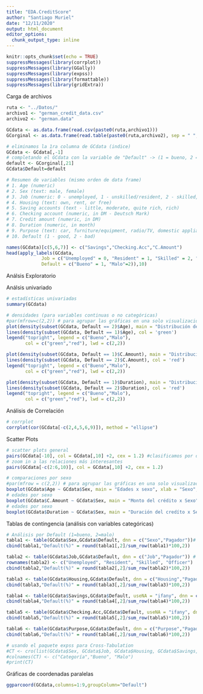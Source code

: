 ```yaml
---
title: "EDA.CreditScore"
author: "Santiago Muriel"
date: "12/11/2020"
output: html_document
editor_options: 
  chunk_output_type: inline
---
```


```r
knitr::opts_chunk$set(echo = TRUE)
suppressMessages(library(corrplot))
suppressMessages(library(GGally))
suppressMessages(library(expss))
suppressMessages(library(formattable))
suppressMessages(library(gridExtra))
```

Carga de archivos
```r
ruta <- "../Datos/"
archivo1 <- "german_credit_data.csv"
archivo2 <- "german.data"

GCdata <- as.data.frame(read.csv(paste0(ruta,archivo1)))
GCorginal <- as.data.frame(read.table(paste0(ruta,archivo2), sep = " ", header = F))

# eliminamos la 1ra columna de GCdata (indice)
GCdata <- GCdata[,-1]
# completando el GCdata con la variable de "Default" -> (1 = bueno, 2 = malo)
default <- GCorginal[,21]
GCdata$Default=default

# Resumen de variables (mismo orden de data frame)
# 1. Age (numeric)
# 2. Sex (text: male, female)
# 3. Job (numeric: 0 - unemployed, 1 - unskilled/resident, 2 - skilled, 3 - highly skilled)
# 4. Housing (text: own, rent, or free)
# 5. Saving accounts (text - little, moderate, quite rich, rich)
# 6. Checking account (numeric, in DM - Deutsch Mark)
# 7. Credit amount (numeric, in DM)
# 8. Duration (numeric, in month)
# 9. Purpose (text: car, furniture/equipment, radio/TV, domestic appliances, repairs, education, business, vacation/others) 
# 10. Default (1 - good, 2 - bad)

names(GCdata)[c(5,6,7)] <- c("Savings","Checking.Acc","C.Amount")
head(apply_labels(GCdata,
             Job = c("Unemployed" = 0, "Resident" = 1, "Skilled" = 2, "Officer" = 3),
             Default = c("Bueno" = 1, "Malo"=2)),10)
```

Análsis Exploratorio

Análsis univariado
```r
# estadísticas univariadas
summary(GCdata)

# densidades (para variables continuas o no categóricas)
#par(mfrow=c(2,2)) # para agrupar las gráficas en una solo visualización
plot(density(subset(GCdata, Default == 2)$Age), main = "Distribución de Edad", col = 'red')
lines(density(subset(GCdata, Default == 1)$Age), col = 'green')
legend("topright", legend = c("Bueno","Malo"), 
       col = c("green","red"), lwd = c(2,2))

plot(density(subset(GCdata, Default == 1)$C.Amount), main = "Distribución de Monto del crédito", col = 'green')
lines(density(subset(GCdata, Default == 2)$C.Amount), col = 'red')
legend("topright", legend = c("Bueno","Malo"), 
       col = c("green","red"), lwd = c(2,2))

plot(density(subset(GCdata, Default == 1)$Duration), main = "Distribución de Duración del crédito", col = 'green')
lines(density(subset(GCdata, Default == 2)$Duration), col = 'red')
legend("topright", legend = c("Bueno","Malo"), 
       col = c("green","red"), lwd = c(2,2))
```

Análisis de Correlación
```r
# corrplot
corrplot(cor(GCdata[-c(2,4,5,6,9)]), method = "ellipse")
```

Scatter Plots
```r
# scatter plots general
pairs(GCdata[-10], col = GCdata[,10] +2, cex = 1.2) #clasificamos por default (verde = bueno)
# zoom in a las relaciones más interesantes
pairs(GCdata[-c(2:6,10)], col = GCdata[,10] +2, cex = 1.2)

# comparaciones por sexo
#par(mfrow = c(2,2)) # para agrupar las gráficas en una solo visualización
boxplot(GCdata$Age ~ GCdata$Sex, main = "Edades x sexo", xlab = "Sexo", ylab = "Edad")
# edades por sexo
boxplot(GCdata$C.Amount ~ GCdata$Sex, main = "Monto del crédito x Sexo", xlab = "Sexo", ylab = "Monto del crédito")
# edades por sexo
boxplot(GCdata$Duration ~ GCdata$Sex, main = "Duración del credíto x Sexo", xlab = "Sexo", ylab = "Duración del credíto")

```

Tablas de contingencia (análisis con variables categóricas)
```r
# Análisis por Default (1=bueno, 2=malo)
tabla1 <- table(GCdata$Sex,GCdata$Default, dnn = c("Sexo","Pagador"))# según el sexo
cbind(tabla1,"Default(%)" = round(tabla1[,2]/sum_row(tabla1)*100,2))

tabla2 <- table(GCdata$Job,GCdata$Default, dnn = c("Job","Pagador")) # según el trabajo
rownames(tabla2) <- c("Unemployed", "Resident", "Skilled", "Officer")
cbind(tabla2,"Default(%)" = round(tabla2[,2]/sum_row(tabla2)*100,2))

tabla3 <- table(GCdata$Housing,GCdata$Default, dnn = c("Housing","Pagador")) # según el Housing
cbind(tabla3,"Default(%)" = round(tabla3[,2]/sum_row(tabla3)*100,2))

tabla4 <- table(GCdata$Savings,GCdata$Default, useNA = "ifany", dnn = c("Savings","Pagador"))
cbind(tabla4,"Default(%)" = round(tabla4[,2]/sum_row(tabla4)*100,2))

tabla5 <- table(GCdata$Checking.Acc,GCdata$Default, useNA = "ifany", dnn = c("Checking Account","Pagador"))
cbind(tabla5,"Default(%)" = round(tabla5[,2]/sum_row(tabla5)*100,2))

tabla6 <- table(GCdata$Purpose,GCdata$Default, dnn = c("Purpose","Pagador"))
cbind(tabla6,"Default(%)" = round(tabla6[,2]/sum_row(tabla6)*100,2))

# usando el paquete expss para Cross-Tabulation
#CT <- cro(list(GCdata$Sex, GCdata$Job, GCdata$Housing, GCdata$Savings, GCdata$Checking.Acc, GCdata$Purpose), GCdata$Default, total_label = NULL)
#colnames(CT) <- c("Categoría","Bueno", "Malo")
#print(CT)
```


Gráficas de coordenadas paralelas
```r
ggparcoord(GCdata,columns=1:9,groupColumn="Default")
```


